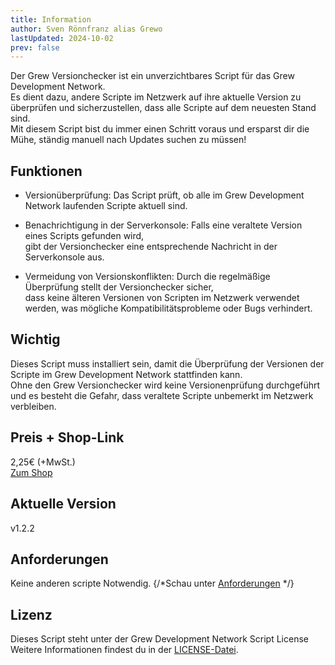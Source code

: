 ```yaml
---
title: Information
author: Sven Rönnfranz alias Grewo
lastUpdated: 2024-10-02
prev: false
---
```


<head>
  <link rel="stylesheet" href="./../../src/assets/css/pagestyle.css" />
</head>

Der Grew Versionchecker ist ein unverzichtbares Script für das Grew Development Network.<br/>
Es dient dazu, andere Scripte im Netzwerk auf ihre aktuelle Version zu überprüfen und sicherzustellen, dass alle Scripte auf dem neuesten Stand sind.<br/>
Mit diesem Script bist du immer einen Schritt voraus und ersparst dir die Mühe, ständig manuell nach Updates suchen zu müssen!

## Funktionen
* Versionüberprüfung: Das Script prüft, ob alle im Grew Development Network laufenden Scripte aktuell sind.

* Benachrichtigung in der Serverkonsole: Falls eine veraltete Version eines Scripts gefunden wird,<br/>
gibt der Versionchecker eine entsprechende Nachricht in der Serverkonsole aus.

* Vermeidung von Versionskonflikten: Durch die regelmäßige Überprüfung stellt der Versionchecker sicher,<br/>
dass keine älteren Versionen von Scripten im Netzwerk verwendet werden, was mögliche Kompatibilitätsprobleme oder Bugs verhindert.

## Wichtig
Dieses Script muss installiert sein, damit die Überprüfung der Versionen der Scripte im Grew Development Network stattfinden kann.<br/>
Ohne den Grew Versionchecker wird keine Versionenprüfung durchgeführt und es besteht die Gefahr, dass veraltete Scripte unbemerkt im Netzwerk verbleiben.

## Preis + Shop-Link
2,25€ (+MwSt.)<br/>
<a href="https://store.grew-development.de/package/6484290" target="_blank">Zum Shop</a>

## Aktuelle Version
v1.2.2

## Anforderungen
Keine anderen scripte Notwendig.
{/*Schau unter [Anforderungen](/de/grew_versionchecker/required) */}

## Lizenz
Dieses Script steht unter der Grew Development Network Script License Weitere Informationen findest du in der [LICENSE-Datei](/de/grew_versionchecker/license).
